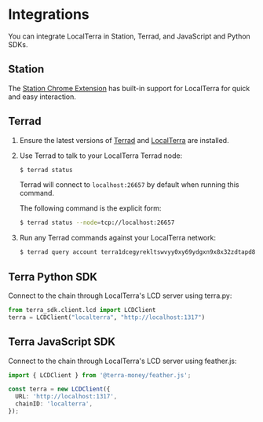 
# Integrations

You can integrate LocalTerra in Station, Terrad, and JavaScript and Python SDKs.

## Station

The [Station Chrome Extension](https://docs.station.money/get-started) has built-in support for LocalTerra for quick and easy interaction.

## Terrad

1. Ensure the latest versions of [Terrad](../terrad/install-terrad.mdx) and [LocalTerra](./install-localterra.mdx) are installed.

2. Use Terrad to talk to your LocalTerra Terrad node:

   ```sh
   $ terrad status
   ```

   Terrad will connect to `localhost:26657` by default when running this command.

   The following command is the explicit form:

   ```sh
   $ terrad status --node=tcp://localhost:26657
   ```

3. Run any Terrad commands against your LocalTerra network:

   ```sh
   $ terrad query account terra1dcegyrekltswvyy0xy69ydgxn9x8x32zdtapd8
   ```

## Terra Python SDK

Connect to the chain through LocalTerra's LCD server using terra.py:

```python
from terra_sdk.client.lcd import LCDClient
terra = LCDClient("localterra", "http://localhost:1317")
```

## Terra JavaScript SDK

Connect to the chain through LocalTerra's LCD server using feather.js:

```ts
import { LCDClient } from '@terra-money/feather.js';

const terra = new LCDClient({
  URL: 'http://localhost:1317',
  chainID: 'localterra',
});
```
